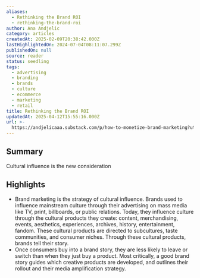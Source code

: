 ```yaml
---
aliases:
  - Rethinking the Brand ROI
  - rethinking-the-brand-roi
author: Ana Andjelic
category: articles
createdAt: 2025-02-09T20:38:42.000Z
lastHighlightedOn: 2024-07-04T08:11:07.299Z
publishedOn: null
source: reader
status: seedling
tags:
  - advertising
  - branding
  - brands
  - culture
  - ecommerce
  - marketing
  - retail
title: Rethinking the Brand ROI
updatedAt: 2025-04-12T15:55:16.000Z
url: >-
  https://andjelicaaa.substack.com/p/how-to-monetize-brand-marketing?utm_source=post-email-title&publication_id=18831&post_id=143506697&utm_campaign=email-post-title&isFreemail=false&r=og9hp&triedRedirect=true&utm_medium=email
---
```

## Summary

Cultural influence is the new consideration

## Highlights

- Brand marketing is the strategy of cultural influence. Brands used to influence mainstream culture through their advertising on mass media like TV, print, billboards, or public relations. Today, they influence culture through the cultural products they create: content, merchandising, events, aesthetics, experiences, archives, history, entertainment, fandom. These cultural products are directed to subcultures, taste communities, and consumer niches. Through these cultural products, brands tell their story.
- Once consumers buy into a brand story, they are less likely to leave or switch than when they just buy a product. Most critically, a good brand story guides which creative products are developed, and outlines their rollout and their media amplification strategy.
